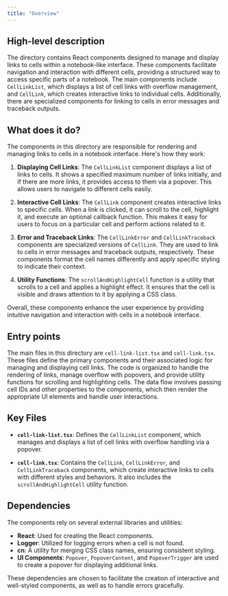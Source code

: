 ```yaml
---
title: "Overview"
---
```


## High-level description

The directory contains React components designed to manage and display links to cells within a notebook-like interface. These components facilitate navigation and interaction with different cells, providing a structured way to access specific parts of a notebook. The main components include `CellLinkList`, which displays a list of cell links with overflow management, and `CellLink`, which creates interactive links to individual cells. Additionally, there are specialized components for linking to cells in error messages and traceback outputs.

## What does it do?

The components in this directory are responsible for rendering and managing links to cells in a notebook interface. Here's how they work:

1. **Displaying Cell Links**: The `CellLinkList` component displays a list of links to cells. It shows a specified maximum number of links initially, and if there are more links, it provides access to them via a popover. This allows users to navigate to different cells easily.

2. **Interactive Cell Links**: The `CellLink` component creates interactive links to specific cells. When a link is clicked, it can scroll to the cell, highlight it, and execute an optional callback function. This makes it easy for users to focus on a particular cell and perform actions related to it.

3. **Error and Traceback Links**: The `CellLinkError` and `CellLinkTraceback` components are specialized versions of `CellLink`. They are used to link to cells in error messages and traceback outputs, respectively. These components format the cell names differently and apply specific styling to indicate their context.

4. **Utility Functions**: The `scrollAndHighlightCell` function is a utility that scrolls to a cell and applies a highlight effect. It ensures that the cell is visible and draws attention to it by applying a CSS class.

Overall, these components enhance the user experience by providing intuitive navigation and interaction with cells in a notebook interface.

## Entry points

The main files in this directory are `cell-link-list.tsx` and `cell-link.tsx`. These files define the primary components and their associated logic for managing and displaying cell links. The code is organized to handle the rendering of links, manage overflow with popovers, and provide utility functions for scrolling and highlighting cells. The data flow involves passing cell IDs and other properties to the components, which then render the appropriate UI elements and handle user interactions.

## Key Files

- **`cell-link-list.tsx`**: Defines the `CellLinkList` component, which manages and displays a list of cell links with overflow handling via a popover.

- **`cell-link.tsx`**: Contains the `CellLink`, `CellLinkError`, and `CellLinkTraceback` components, which create interactive links to cells with different styles and behaviors. It also includes the `scrollAndHighlightCell` utility function.

## Dependencies

The components rely on several external libraries and utilities:

- **React**: Used for creating the React components.
- **Logger**: Utilized for logging errors when a cell is not found.
- **cn**: A utility for merging CSS class names, ensuring consistent styling.
- **UI Components**: `Popover`, `PopoverContent`, and `PopoverTrigger` are used to create a popover for displaying additional links.

These dependencies are chosen to facilitate the creation of interactive and well-styled components, as well as to handle errors gracefully.